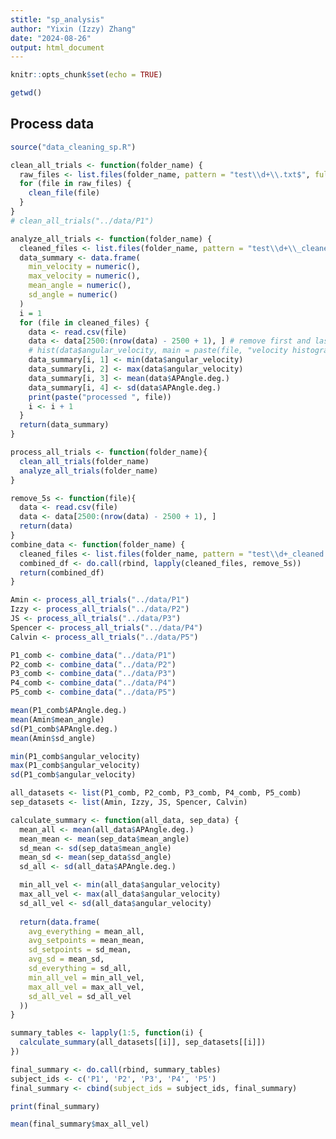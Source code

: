 ```yaml
---
stitle: "sp_analysis"
author: "Yixin (Izzy) Zhang"
date: "2024-08-26"
output: html_document
---
```


```r
knitr::opts_chunk$set(echo = TRUE)
```

```r
getwd()
```

## Process data

```r
source("data_cleaning_sp.R")

clean_all_trials <- function(folder_name) {
  raw_files <- list.files(folder_name, pattern = "test\\d+\\.txt$", full.names = TRUE)
  for (file in raw_files) {
    clean_file(file)
  }
}
# clean_all_trials("../data/P1")
```

```r
analyze_all_trials <- function(folder_name) {
  cleaned_files <- list.files(folder_name, pattern = "test\\d+\\_cleaned.csv$", full.names = TRUE)
  data_summary <- data.frame(
    min_velocity = numeric(), 
    max_velocity = numeric(), 
    mean_angle = numeric(), 
    sd_angle = numeric()
  )
  i = 1
  for (file in cleaned_files) {
    data <- read.csv(file)
    data <- data[2500:(nrow(data) - 2500 + 1), ] # remove first and last 5s
    # hist(data$angular_velocity, main = paste(file, "velocity histogram"))
    data_summary[i, 1] <- min(data$angular_velocity)
    data_summary[i, 2] <- max(data$angular_velocity)
    data_summary[i, 3] <- mean(data$APAngle.deg.)
    data_summary[i, 4] <- sd(data$APAngle.deg.)
    print(paste("processed ", file))
    i <- i + 1
  }
  return(data_summary)
}
```

```r
process_all_trials <- function(folder_name){
  clean_all_trials(folder_name)
  analyze_all_trials(folder_name)
}

```

```r
remove_5s <- function(file){
  data <- read.csv(file)
  data <- data[2500:(nrow(data) - 2500 + 1), ]
  return(data)
}
combine_data <- function(folder_name) {
  cleaned_files <- list.files(folder_name, pattern = "test\\d+_cleaned.csv$", full.names = TRUE)
  combined_df <- do.call(rbind, lapply(cleaned_files, remove_5s))
  return(combined_df)
}

```

```r
Amin <- process_all_trials("../data/P1")
Izzy <- process_all_trials("../data/P2")
JS <- process_all_trials("../data/P3")
Spencer <- process_all_trials("../data/P4")
Calvin <- process_all_trials("../data/P5")

P1_comb <- combine_data("../data/P1")
P2_comb <- combine_data("../data/P2")
P3_comb <- combine_data("../data/P3")
P4_comb <- combine_data("../data/P4")
P5_comb <- combine_data("../data/P5")
```


```r
mean(P1_comb$APAngle.deg.)
mean(Amin$mean_angle)
sd(P1_comb$APAngle.deg.)
mean(Amin$sd_angle)
```
```r
min(P1_comb$angular_velocity)
max(P1_comb$angular_velocity)
sd(P1_comb$angular_velocity)
```


```r
all_datasets <- list(P1_comb, P2_comb, P3_comb, P4_comb, P5_comb)
sep_datasets <- list(Amin, Izzy, JS, Spencer, Calvin)

calculate_summary <- function(all_data, sep_data) {
  mean_all <- mean(all_data$APAngle.deg.)
  mean_mean <- mean(sep_data$mean_angle)
  sd_mean <- sd(sep_data$mean_angle)
  mean_sd <- mean(sep_data$sd_angle)
  sd_all <- sd(all_data$APAngle.deg.)

  min_all_vel <- min(all_data$angular_velocity)
  max_all_vel <- max(all_data$angular_velocity)
  sd_all_vel <- sd(all_data$angular_velocity)
  
  return(data.frame(
    avg_everything = mean_all,
    avg_setpoints = mean_mean,
    sd_setpoints = sd_mean,
    avg_sd = mean_sd, 
    sd_everything = sd_all,
    min_all_vel = min_all_vel,
    max_all_vel = max_all_vel,
    sd_all_vel = sd_all_vel
  ))
}

summary_tables <- lapply(1:5, function(i) {
  calculate_summary(all_datasets[[i]], sep_datasets[[i]])
})

final_summary <- do.call(rbind, summary_tables)
subject_ids <- c('P1', 'P2', 'P3', 'P4', 'P5')
final_summary <- cbind(subject_ids = subject_ids, final_summary)

print(final_summary)
```

```r
mean(final_summary$max_all_vel)
```

